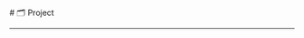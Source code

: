 
<BaseLayout title="项目">
  <BaseCard title="Project">
# 🗂️ Project

---

  </BaseCard>
  <div class="mt-8 mb-8">
    <ProjectCard
      title="My Github Page"
      image="https://s3.bmp.ovh/imgs/2024/08/20/10b13b2ec318ee41.png"
      desc="一个简洁、富有科技感的Github页面。"
      url="https://github.com/Aurora-Yinph/Aurora-Yinph"
      badge="Github"
      target="_self"
    />
  </div>
</BaseLayout>
<ProjectJS />
